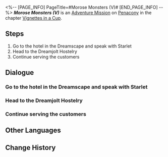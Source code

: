<%-- [PAGE_INFO]
PageTitle=#Morose Monsters (V)#
[END_PAGE_INFO] --%>
{{Stub|Dialogue.}}
{{Mission Infobox
|id            = 8021105
|title         = 
|image         = <!--Mission Morose Monsters (V).png-->
|type          = Adventure
|event_name    = 
|chapter       = Vignettes in a Cup
|requirements  = [[Adventure Mission]] ''[[Morose Monsters (IV)]]'' completed
|summary       = <!--official mission summary from Fate's Atlas-->
|characters    = Starlet; Trailblazer
|startLocation = [[Penacony]] - [[The Reverie (Dreamscape)]]
|world         = Penacony
|area          = The Reverie (Dreamscape)
|prev          = Morose Monsters (IV)
|next          = Morose Monsters (VI)
|rewards       = Trailblaze EXP*150; Stellar Jade*10; Traveler's Guide*4; Lost Crystal*3; Credit*30,000
}}
'''''Morose Monsters (V)''''' is an [[Adventure Mission]] on [[Penacony]] in the chapter [[Vignettes in a Cup]].

==Steps==
# Go to the hotel in the Dreamscape and speak with Starlet
# Head to the Dreamjolt Hostelry
# Continue serving the customers

<!--
==Gameplay Notes==

--><!--
==Trial Character==

-->
==Dialogue==
{{Stub Dialogue}}
===Go to the hotel in the Dreamscape and speak with Starlet===
{{Mission Description|type=adventure|location=<!--to be added-->|Siobhan, the manager of Dreamjolt Hostelry, offers you an assignment to temporarily take over the job of drinksmith.<br />Starlet has prepared a space used for simulations, hoping to show you how the monsters are surviving. Go and hear what it has to say.}}
{{Dialogue Start}}
:{{tx}}
{{Dialogue End}}

===Head to the Dreamjolt Hostelry===
{{Mission Description|type=adventure|location=<!--to be added-->|update|Siobhan, the manager of Dreamjolt Hostelry, offered you an assignment to temporarily take over the job of drinksmith.<br />Time to get back in business.}}
{{Dialogue Start}}
:{{tx}}
{{Dialogue End}}

===Continue serving the customers===
{{Mission Description|type=adventure|location=<!--to be added-->|update|Siobhan, the manager of Dreamjolt Hostelry, offered you an assignment to temporarily take over the job of drinksmith.<br />Let's continue serving the customers.}}
{{Dialogue Start}}
:{{tx}}
{{Dialogue End}}

==Other Languages==
{{Other Languages
|en   = Morose Monsters (V)
|zhs  = 忧伤的怪物们·其五
|zht  = 憂傷的怪物們•其五
|ja   = 悲しき化け物たち・5
|ko   = 우울한 몬스터들•5
|es   = Monstruos melancólicos&nbsp;V
|fr   = Monstres moroses (V)
|ru   = Опечаленные монстры V
|th   = เหล่ามอนสเตอร์ที่เศร้าโศก 5
|vi   = Quái Vật Buồn 5
|de   = Melancholische Monster (Teil 5)
|id   = Para Monster yang Bersedih 5
|pt   = Monstros Taciturnos (V)
}}

==Change History==
{{Change History|2.1}}
